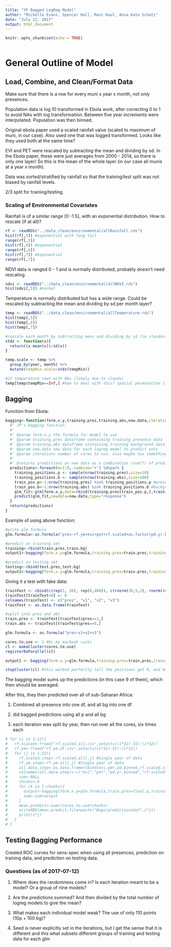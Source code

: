 ```yaml
---
title: "YF Bagged LogReg Model"
author: "Michelle Evans, Spencer Hall, Reni Kaul, Anna Kate Schatz"
date: "July 12, 2017"
output: html_document
---
```


```r
knitr::opts_chunk$set(echo = TRUE)
```

```r

```

# General Outline of Model

## Load, Combine, and Clean/Format Data

Make sure that there is a row for every muni x year x month, not *only* presences.

Population data is log 10 transformed in Ebola work, after correcting 0 to 1 to avoid NAs with log transformation. Between five year increments were interpolated. Population was then binned.

Original ebola paper used a scaled rainfall value (scaled to maximum of muni, in our case). Also used one that was logged transformed. Looks like they used both at the same time?

EVI and PET were rescaled by subtracting the mean and dividing by sd. In the Ebola paper, these were just averages from 2000 - 2014, so there is only one layer/ So this is the mean of the whole layer (in our case all munis at a year x month).

Data was sorted/stratified by rainfall so that the training/test split was not biased by rainfall levels.

2/3 split for training/testing.

### Scaling of Environmental Covariates

Rainfall is of a similar range (0 -1.5), with an exponential distribution. How to rescale (if at all)?

```r
rf <- readRDS("../data_clean/environmental/allRainfall.rds")
hist(rf[,5]) #exponential with long tail
range(rf[,5])
hist(rf[,6]) #exponential
range(rf[,6])
hist(rf[,7]) #exponential
range(rf[,7])
```

NDVI data is ranged 0 - 1 and is normally distributed, probably doesn't need rescaling.
```r
ndvi <- readRDS("../data_clean/environmental/allNDVI.rds")
hist(ndvi[,5]) #normal
```

Temperature is normally distributed but has a wide range. Could be rescaled by subtracting the mean and dividing by sd per month layer?
```r
temp <- readRDS("../data_clean/environmental/allTemperature.rds")
hist(temp[,5])
hist(temp[,6])
hist(temp[,7])

#rescale each month by subtracting mean and dividing by sd (ie standardizing)
stdz <- function(x){
  return((x-mean(x))/sd(x))
}

temp.scale <- temp %>%
  group_by(year, month) %>%
  mutate(tempMin.scale=stdz(tempMin))

#13 temperature rows with NAs (likely due to clouds)
temp[temp$tempMin==Inf,] #how to deal with this? spatial permutation (ie take mean of neighbors)
```



## Bagging

Function from Ebola:

```r
bagging<-function(form.x.y,training.pres,training.abs,new.data,iterations=176){
  #' JP's bagging function
  #' 
  #' @param form.x.y the formula for model to use
  #' @param training.pres dataframe containing training presence data
  #' @param training.abs dataframe containing training background data
  #' @param new.data new data for each logreg model to predict onto
  #' @param iterations number of cores to use. also maybe has something to do with model iterations???
  #'
  #' @returns predictions on new data as a combination (sum??) of predictions from each logreg model
  predictions<-foreach(m=1:9,.combine='+') %dopar% {
    training_positions.p <- sample(nrow(training.pres),size=10)
    training_positions.b <- sample(nrow(training.abs),size=100)
    train_pos.p<-1:nrow(training.pres) %in% training_positions.p #presence
    train_pos.b<-1:nrow(training.abs) %in% training_positions.b #background
    glm_fit<-glm(form.x.y,data=rbind(training.pres[train_pos.p,],training.abs[train_pos.b,]),family=binomial(logit))
    predict(glm_fit,newdata=new.data,type="response")
  }
  return(predictions)
}
```

Example of using above function:

```r
#write glm formula
glm.formula<-as.formula("pres~rf.ym+evi+pet+rf.scaled+as.factor(pd.yr.binned)")

#predict on training set
training<-rbind(train.pres,train.bg)
output1<-bagging(form.x.y=glm.formula,training.pres=train.pres,training.abs=train.bg,new.data=training,iterations=176)

#predict on testing set
testing<-rbind(test.pres,test.bg)
output2<-bagging(form.x.y=glm.formula,training.pres=train.pres,training.abs=train.bg,new.data=testing,iterations=cores.to.use)
```

Giving it a test with fake data:

```r
trainTest <- cbind(c(rep(1, 30), rep(0,400)), c(rnorm(30,5,2), rnorm(400,10,4)), c(rnorm(30,100,20), rnorm(400,40,8)), c(rnorm(30,0.5, 0.1), rnorm(400,0.1,0.1)))
trainTest[trainTest<0] <- 0
colnames(trainTest) <- c("pres", "v1", "v2", "v3")
trainTest <- as.data.frame(trainTest)

#split into pres and abs
train.pres <- trainTest[trainTest$pres==1,]
train.abs <- trainTest[trainTest$pres==0,]

glm.formula <- as.formula("pres~v1+v2+v3")

cores.to.use <- 1 #bc my macbook sucks
cl <- makeCluster(cores.to.use)
registerDoParallel(cl)

output1 <- bagging(form.x.y=glm.formula,training.pres=train.pres,training.abs=train.abs,new.data=trainTest,iterations=1)

stopCluster(cl) #this worked perfectly (all the positives got 9, and 0s got 0)

```

The bagging model sums up the predictions (in this case 9 of them), which then should be averaged.

After this, they then predicted over all of sub-Saharan Africa:

1. Combined all presence into one df, and all bg into one df

2. did bagged predictions using all p and all bg

3. each iteration was split by year, then run over all the cores, six times each

```r
# for (i in 1:12){
#   rf.scaled<-fread("rf.scaled.all.csv",select=((i*32)-31):(i*32)) 
#   rf.ym<-fread("rf.ym.df.csv",select=((i*32)-31):(i*32)) 
#   for (j in 1:32){
#     rf.scaled.step<-rf.scaled.all[,j] #Single year of data
#     rf.ym.step<-rf.ym.all[,j] #Single year of data
#     all.data.step<-as.data.frame(cbind(evi.pet.pd.binned,rf.scaled.step,log10(rf.ym.step+1)))
#     colnames(all.data.step)<-c("evi","pet","pd.yr.binned","rf.scaled","rf.ym")
#     sum<-NULL
#     chunks<-6
#     for (k in 1:chunks){
#       output<-bagging(form.x.y=glm.formula,train.pres=final.p,training.bg=final.b,new.data=all.data.step,iterations=cores.to.use) #what does k do here?? just runs 6 times
#       sum<-sum+output
#     }
#     mean.predict<-sum/(cores.to.use*chunks)
#     writeRDS(mean.predict,file=paste("Bags/predictionsSet",i*j))
#     print(i*j)
#   }
# }
```

## Testing Bagging Performance

Created ROC curves for sens-spec when using all presences, prediction on training data, and prediction on testing data.


### Questions (as of 2017-07-12)

1. Where does the randomness come in? Is each iteration meant to be a model? Or a group of nine models?

2. Are the predictions summed? And then divided by the total number of logreg models to give the mean?

3. What makes each individual model weak? The use of only 110 points (10p + 100 bg)?

4. Seed is never explicitly set in the iterations, but I get the sense that it is different and this what subsets different groups of training and testing data for each glm
